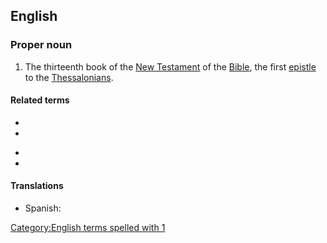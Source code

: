 ==English==

===Proper noun===
{{en-proper noun}}

{{book of the Bible|First Epistle to the Thessalonians}}
# {{label|en|biblical}} The thirteenth book of the [[New Testament]] of the [[Bible]], the first [[epistle]] to the [[Thessalonian]]s.

====Related terms====
{{rel-top}}
* {{l|en|Thess.}}
* {{l|en|1 Thess.}}
{{rel-mid}}
* {{l|en|2 Thess.}}
* {{l|en|2 Thessalonians}}
{{rel-bottom}}

====Translations====
{{trans-top|Book of the Bible}}
* Spanish: {{t|es|1 Tesalonicenses|m-p}}
{{trans-mid}}
{{trans-bottom}}

[[Category:English terms spelled with 1]]